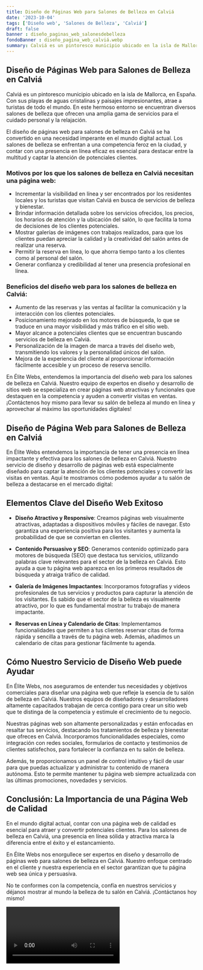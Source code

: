 ```yaml
---
title: Diseño de Páginas Web para Salones de Belleza en Calviá
date: '2023-10-04'
tags: ['Diseño web', 'Salones de Belleza', 'Calviá']
draft: false
banner : diseño_paginas_web_salonesdebelleza
fondoBanner : diseño_pagina_web_calviá.webp
summary: Calviá es un pintoresco municipio ubicado en la isla de Mallorca, en España. Con sus playas de aguas cristalinas y paisajes impresionantes, atrae a turistas de todo el mundo. En este hermoso entorno se encuentran diversos salones de belleza que ofrecen una amplia gama de servicios para el cuidado personal y la relajación. 
---
```


## Diseño de Páginas Web para Salones de Belleza en Calviá

Calviá es un pintoresco municipio ubicado en la isla de Mallorca, en España. Con sus playas de aguas cristalinas y paisajes impresionantes, atrae a turistas de todo el mundo. En este hermoso entorno se encuentran diversos salones de belleza que ofrecen una amplia gama de servicios para el cuidado personal y la relajación. 

El diseño de páginas web para salones de belleza en Calviá se ha convertido en una necesidad imperante en el mundo digital actual. Los salones de belleza se enfrentan a una competencia feroz en la ciudad, y contar con una presencia en línea eficaz es esencial para destacar entre la multitud y captar la atención de potenciales clientes. 

### Motivos por los que los salones de belleza en Calviá necesitan una página web:

- Incrementar la visibilidad en línea y ser encontrados por los residentes locales y los turistas que visitan Calviá en busca de servicios de belleza y bienestar.
- Brindar información detallada sobre los servicios ofrecidos, los precios, los horarios de atención y la ubicación del salón, lo que facilita la toma de decisiones de los clientes potenciales.
- Mostrar galerías de imágenes con trabajos realizados, para que los clientes puedan apreciar la calidad y la creatividad del salón antes de realizar una reserva.
- Permitir la reserva en línea, lo que ahorra tiempo tanto a los clientes como al personal del salón.
- Generar confianza y credibilidad al tener una presencia profesional en línea.

### Beneficios del diseño web para los salones de belleza en Calviá:

- Aumento de las reservas y las ventas al facilitar la comunicación y la interacción con los clientes potenciales.
- Posicionamiento mejorado en los motores de búsqueda, lo que se traduce en una mayor visibilidad y más tráfico en el sitio web.
- Mayor alcance a potenciales clientes que se encuentran buscando servicios de belleza en Calviá.
- Personalización de la imagen de marca a través del diseño web, transmitiendo los valores y la personalidad únicos del salón.
- Mejora de la experiencia del cliente al proporcionar información fácilmente accesible y un proceso de reserva sencillo.

En Élite Webs, entendemos la importancia del diseño web para los salones de belleza en Calviá. Nuestro equipo de expertos en diseño y desarrollo de sitios web se especializa en crear páginas web atractivas y funcionales que destaquen en la competencia y ayuden a convertir visitas en ventas. ¡Contáctenos hoy mismo para llevar su salón de belleza al mundo en línea y aprovechar al máximo las oportunidades digitales!

<GifSeo />

<Cta />

## Diseño de Página Web para Salones de Belleza en Calviá

En Élite Webs entendemos la importancia de tener una presencia en línea impactante y efectiva para los salones de belleza en Calviá. Nuestro servicio de diseño y desarrollo de páginas web está especialmente diseñado para captar la atención de los clientes potenciales y convertir las visitas en ventas. Aquí te mostramos cómo podemos ayudar a tu salón de belleza a destacarse en el mercado digital:

## Elementos Clave del Diseño Web Exitoso

- **Diseño Atractivo y Responsive**: Creamos páginas web visualmente atractivas, adaptadas a dispositivos móviles y fáciles de navegar. Esto garantiza una experiencia positiva para los visitantes y aumenta la probabilidad de que se conviertan en clientes.

- **Contenido Persuasivo y SEO**: Generamos contenido optimizado para motores de búsqueda (SEO) que destaca tus servicios, utilizando palabras clave relevantes para el sector de la belleza en Calviá. Esto ayuda a que tu página web aparezca en los primeros resultados de búsqueda y atraiga tráfico de calidad.

- **Galería de Imágenes Impactantes**: Incorporamos fotografías y videos profesionales de tus servicios y productos para capturar la atención de los visitantes. Es sabido que el sector de la belleza es visualmente atractivo, por lo que es fundamental mostrar tu trabajo de manera impactante.

- **Reservas en Línea y Calendario de Citas**: Implementamos funcionalidades que permiten a tus clientes reservar citas de forma rápida y sencilla a través de tu página web. Además, añadimos un calendario de citas para gestionar fácilmente tu agenda.

## Cómo Nuestro Servicio de Diseño Web puede Ayudar

En Élite Webs, nos aseguramos de entender tus necesidades y objetivos comerciales para diseñar una página web que refleje la esencia de tu salón de belleza en Calviá. Nuestros equipos de diseñadores y desarrolladores altamente capacitados trabajan de cerca contigo para crear un sitio web que te distinga de la competencia y estimule el crecimiento de tu negocio.

Nuestras páginas web son altamente personalizadas y están enfocadas en resaltar tus servicios, destacando los tratamientos de belleza y bienestar que ofreces en Calviá. Incorporamos funcionalidades especiales, como integración con redes sociales, formularios de contacto y testimonios de clientes satisfechos, para fortalecer la confianza en tu salón de belleza.

Además, te proporcionamos un panel de control intuitivo y fácil de usar para que puedas actualizar y administrar tu contenido de manera autónoma. Esto te permite mantener tu página web siempre actualizada con las últimas promociones, novedades y servicios.

## Conclusión: La Importancia de una Página Web de Calidad

En el mundo digital actual, contar con una página web de calidad es esencial para atraer y convertir potenciales clientes. Para los salones de belleza en Calviá, una presencia en línea sólida y atractiva marca la diferencia entre el éxito y el estancamiento.

En Élite Webs nos enorgullece ser expertos en diseño y desarrollo de páginas web para salones de belleza en Calviá. Nuestro enfoque centrado en el cliente y nuestra experiencia en el sector garantizan que tu página web sea única y persuasiva.

No te conformes con la competencia, confía en nuestros servicios y déjanos mostrar al mundo la belleza de tu salón en Calviá. ¡Contáctanos hoy mismo!

<Video />

<CtaBot job='Salones de Belleza' city='Calviá'/>

<Gmaps query='Calviá+españa+maps' />